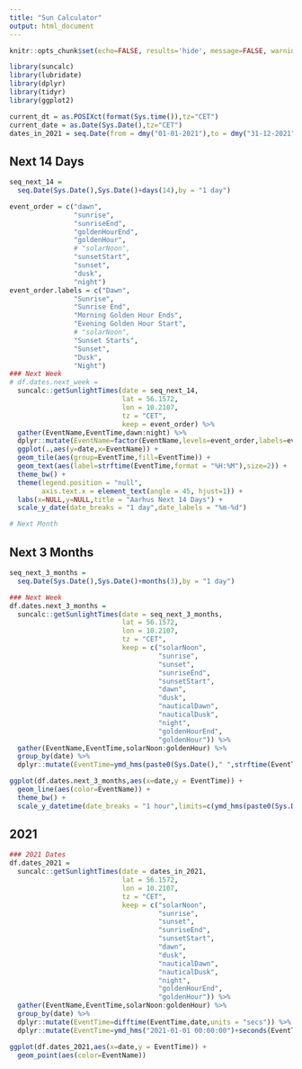 ```yaml
---
title: "Sun Calculator"
output: html_document
---
```


```r
knitr::opts_chunk$set(echo=FALSE, results='hide', message=FALSE, warning=FALSE)
```

```r
library(suncalc)
library(lubridate)
library(dplyr)
library(tidyr)
library(ggplot2)

current_dt = as.POSIXct(format(Sys.time()),tz="CET")
current_date = as.Date(Sys.Date(),tz="CET")
dates_in_2021 = seq.Date(from = dmy("01-01-2021"),to = dmy("31-12-2021"),by = "1 day")
```

## Next 14 Days

```r
seq_next_14 = 
  seq.Date(Sys.Date(),Sys.Date()+days(14),by = "1 day")

event_order = c("dawn", 
                "sunrise", 
                "sunriseEnd",
                "goldenHourEnd",
                "goldenHour",
                # "solarNoon", 
                "sunsetStart", 
                "sunset", 
                "dusk", 
                "night")
event_order.labels = c("Dawn", 
                "Sunrise", 
                "Sunrise End",
                "Morning Golden Hour Ends",
                "Evening Golden Hour Start",
                # "solarNoon", 
                "Sunset Starts", 
                "Sunset", 
                "Dusk", 
                "Night")
### Next Week
# df.dates.next_week =
  suncalc::getSunlightTimes(date = seq_next_14,
                            lat = 56.1572,
                            lon = 10.2107,
                            tz = "CET",
                            keep = event_order) %>% 
  gather(EventName,EventTime,dawn:night) %>% 
  dplyr::mutate(EventName=factor(EventName,levels=event_order,labels=event_order.labels)) %>% 
  ggplot(.,aes(y=date,x=EventName)) +
  geom_tile(aes(group=EventTime,fill=EventTime)) +
  geom_text(aes(label=strftime(EventTime,format = "%H:%M"),size=2)) +
  theme_bw() +
  theme(legend.position = "null",
        axis.text.x = element_text(angle = 45, hjust=1)) +
  labs(x=NULL,y=NULL,title = "Aarhus Next 14 Days") +
  scale_y_date(date_breaks = "1 day",date_labels = "%m-%d")

# Next Month
```

## Next 3 Months

```r

seq_next_3_months = 
  seq.Date(Sys.Date(),Sys.Date()+months(3),by = "1 day")

### Next Week
df.dates.next_3_months =
  suncalc::getSunlightTimes(date = seq_next_3_months,
                            lat = 56.1572,
                            lon = 10.2107,
                            tz = "CET",
                            keep = c("solarNoon", 
                                     "sunrise", 
                                     "sunset", 
                                     "sunriseEnd",
                                     "sunsetStart", 
                                     "dawn", 
                                     "dusk", 
                                     "nauticalDawn", 
                                     "nauticalDusk",
                                     "night", 
                                     "goldenHourEnd", 
                                     "goldenHour")) %>% 
  gather(EventName,EventTime,solarNoon:goldenHour) %>% 
  group_by(date) %>% 
  dplyr::mutate(EventTime=ymd_hms(paste0(Sys.Date()," ",strftime(EventTime,format="%H:%M:%S"))))

ggplot(df.dates.next_3_months,aes(x=date,y = EventTime)) +
  geom_line(aes(color=EventName)) +
  theme_bw() +
  scale_y_datetime(date_breaks = "1 hour",limits=c(ymd_hms(paste0(Sys.Date()," ","00:00:01")),ymd_hms(paste0(Sys.Date()," ","23:59:00"))))

```

## 2021

```r
### 2021 Dates
df.dates_2021 =
  suncalc::getSunlightTimes(date = dates_in_2021,
                            lat = 56.1572,
                            lon = 10.2107,
                            tz = "CET",
                            keep = c("solarNoon", 
                                     "sunrise", 
                                     "sunset", 
                                     "sunriseEnd",
                                     "sunsetStart", 
                                     "dawn", 
                                     "dusk", 
                                     "nauticalDawn", 
                                     "nauticalDusk",
                                     "night", 
                                     "goldenHourEnd", 
                                     "goldenHour")) %>% 
  gather(EventName,EventTime,solarNoon:goldenHour) %>% 
  group_by(date) %>% 
  dplyr::mutate(EventTime=difftime(EventTime,date,units = "secs")) %>% 
  dplyr::mutate(EventTime=ymd_hms("2021-01-01 00:00:00")+seconds(EventTime))

ggplot(df.dates_2021,aes(x=date,y = EventTime)) +
  geom_point(aes(color=EventName))


```


